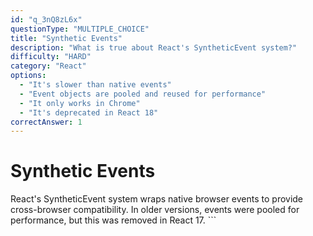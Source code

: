 ```yaml
---
id: "q_3nQ8zL6x"
questionType: "MULTIPLE_CHOICE"
title: "Synthetic Events"
description: "What is true about React's SyntheticEvent system?"
difficulty: "HARD"
category: "React"
options:
  - "It's slower than native events"
  - "Event objects are pooled and reused for performance"
  - "It only works in Chrome"
  - "It's deprecated in React 18"
correctAnswer: 1
---
```


# Synthetic Events

React's SyntheticEvent system wraps native browser events to provide cross-browser compatibility. In older versions, events were pooled for performance, but this was removed in React 17.
\`\`\`
